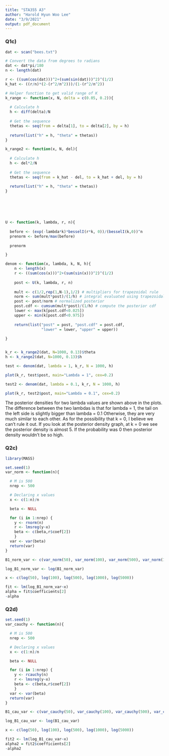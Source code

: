 ---
title: "STA355 A3"
author: "Harold Hyun Woo Lee"
date: "3/9/2021"
output: pdf_document
---
### Q1c) 
```{r}
dat <- scan("bees.txt")

# Convert the data from degrees to radians
dat <- dat*pi/180
n <- length(dat)

r <- ((sum(cos(dat)))^2+(sum(sin(dat)))^2)^(1/2)
k_hat <- ((r/n)*(2-(r^2/n^2)))/(1-(r^2/n^2))

# Helper function to get valid range of K
k_range <- function(x, N, delta = c(0.05, 0.2)){
  
  # Calculate h
  h <- diff(delta)/N
  
  # Get the sequence
  thetas <- seq(from = delta[1], to = delta[2], by = h)
  
  return(list("h" = h, "theta" = thetas))
}

k_range2 <- function(x, N, del){
  
  # Calculate h
  h <- del*2/N
  
  # Get the sequence
  thetas <- seq(from = k_hat - del, to = k_hat + del, by = h)
  
  return(list("h" = h, "theta" = thetas))
}






U <- function(k, lambda, r, n){
  
  before <- (exp(-lambda*k)*besselI(r*k, 0))/(besselI(k,0))^n
  prenorm <- before/max(before)
  
  prenorm

}

denom <- function(x, lambda, k, N, h){
    n <- length(x)
    r <- ((sum(cos(x)))^2+(sum(sin(x)))^2)^(1/2)
    
    post <- U(k, lambda, r, n)
    
    mult <- c(1/2,rep(1,N-1),1/2) # multipliers for trapezoidal rule  
    norm <- sum(mult*post)/(1/h) # integral evaluated using trapezoidal rule  
    post <- post/norm # normalized posterior
    post.cdf <- cumsum(mult*post)/(1/h) # compute the posterior cdf
    lower <- max(k[post.cdf<0.025])
    upper <- min(k[post.cdf<0.975])
      
    return(list("post" = post, "post.cdf" = post.cdf, 
                "lower" = lower, "upper" = upper))
  
}


k_r <- k_range2(dat, N=1000, 0.13)$theta
h <- k_range2(dat, N=1000, 0.13)$h

test <- denom(dat, lambda = 1, k_r, N = 1000, h)

plot(k_r, test$post, main="Lambda = 1", cex=0.2)

test2 <- denom(dat, lambda = 0.1, k_r, N = 1000, h)

plot(k_r, test2$post, main="Lambda = 0.1", cex=0.2)
```
The posterior densities for two lambda values are shown above in the plots. The difference between the two lambdas is that for lambda = 1, the tail on the left side is slightly bigger than lambda = 0.1 Otherwise, they are very much similar to each other.
As for the possibility that k = 0, I believe we can't rule it out. If you look at the posterior density graph, at k = 0 we see the posterior density is almost 5. If the probability was 0 then posterior density wouldn't be so high. 



### Q2c)
```{r}
library(MASS)

set.seed(1)
var_norm <- function(n){

  # M is 500
  nrep <- 500

  # Declaring x values
  x <- c(1:n)/n

  beta <- NULL

  for (i in 1:nrep) {
    y <- rnorm(n)
    r <- lmsreg(y~x)
    beta <- c(beta,r$coef[2])
    }
  var <- var(beta)
  return(var)
}

B1_norm_var <- c(var_norm(50), var_norm(100), var_norm(500), var_norm(1000), var_norm(5000))

log_B1_norm_var <- log(B1_norm_var)

x <- c(log(50), log(100), log(500), log(1000), log(5000))

fit <- lm(log_B1_norm_var~x)
alpha = fit$coefficients[2]
-alpha
```

### Q2d)
```{r}
set.seed(1)
var_cauchy <- function(n){

  # M is 500
  nrep <- 500

  # Declaring x values
  x <- c(1:n)/n

  beta <- NULL

  for (i in 1:nrep) {
    y <- rcauchy(n)
    r <- lmsreg(y~x)
    beta <- c(beta,r$coef[2])
    }
  var <- var(beta)
  return(var)
}

B1_cau_var <- c(var_cauchy(50), var_cauchy(100), var_cauchy(500), var_cauchy(1000), var_cauchy(5000))

log_B1_cau_var <- log(B1_cau_var)

x <- c(log(50), log(100), log(500), log(1000), log(5000))

fit2 <- lm(log_B1_cau_var~x)
alpha2 = fit2$coefficients[2]
-alpha2
```

